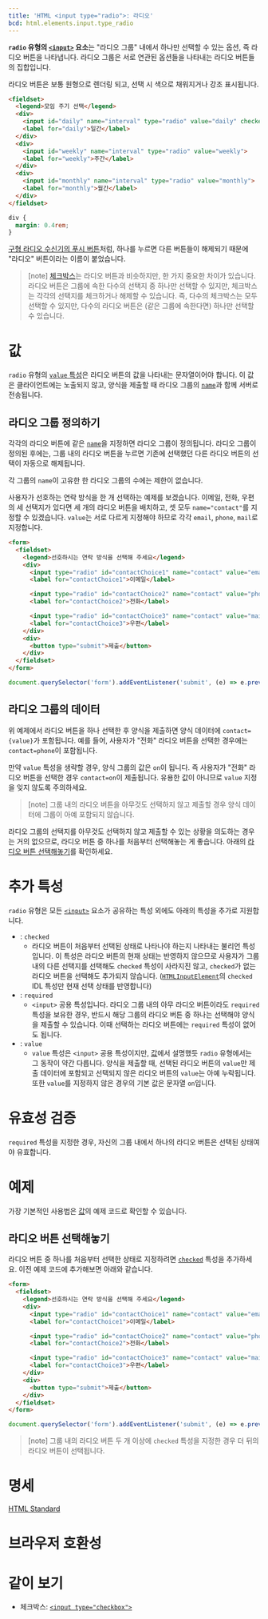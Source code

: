 ```yaml
---
title: 'HTML <input type="radio">: 라디오'
bcd: html.elements.input.type_radio
---
```


**`radio` 유형의 [`<input>`](../input) 요소**는 "라디오 그룹" 내에서 하나만 선택할 수 있는 옵션, 즉 라디오 버튼을 나타냅니다. 라디오 그룹은 서로 연관된 옵션들을 나타내는 라디오 버튼들의 집합입니다.

라디오 버튼은 보통 원형으로 렌더링 되고, 선택 시 색으로 채워지거나 강조 표시됩니다.

```html hidden name=demo
<fieldset>
  <legend>모임 주기 선택</legend>
  <div>
    <input id="daily" name="interval" type="radio" value="daily" checked>
    <label for="daily">일간</label>
  </div>
  <div>
    <input id="weekly" name="interval" type="radio" value="weekly">
    <label for="weekly">주간</label>
  </div>
  <div>
    <input id="monthly" name="interval" type="radio" value="monthly">
    <label for="monthly">월간</label>
  </div>
</fieldset>
```

```css hidden name=demo
div {
  margin: 0.4rem;
}
```

<LiveExample height={240} lang="html" name="demo" />

[구형 라디오 수신기의 푸시 버튼](https://en.wikipedia.org/wiki/Radio_button#/media/File:Car_Radio_of_Analog_Era.jpg)처럼, 하나를 누르면 다른 버튼들이 해제되기 때문에 "라디오" 버튼이라는 이름이 붙었습니다.

> [note] [체크박스](./checkbox)는 라디오 버튼과 비슷하지만, 한 가지 중요한 차이가 있습니다. 라디오 버튼은 그룹에 속한 다수의 선택지 중 하나만 선택할 수 있지만, 체크박스는 각각의 선택지를 체크하거나 해제할 수 있습니다. 즉, 다수의 체크박스는 모두 선택할 수 있지만, 다수의 라디오 버튼은 (같은 그룹에 속한다면) 하나만 선택할 수 있습니다.

# 값

`radio` 유형의 [`value` 특성](../input#term-value)은 라디오 버튼의 값을 나타내는 문자열이어야 합니다. 이 값은 클라이언트에는 노출되지 않고, 양식을 제출할 때 라디오 그룹의 [`name`](../input#term-name)과 함께 서버로 전송됩니다.

## 라디오 그룹 정의하기

각각의 라디오 버튼에 같은 [`name`](../input#term-name)을 지정하면 라디오 그룹이 정의됩니다. 라디오 그룹이 정의된 후에는, 그룹 내의 라디오 버튼을 누르면 기존에 선택했던 다른 라디오 버튼의 선택이 자동으로 해제됩니다.

각 그룹의 `name`이 고유한 한 라디오 그룹의 수에는 제한이 없습니다.

사용자가 선호하는 연락 방식을 한 개 선택하는 예제를 보겠습니다. 이메일, 전화, 우편의 세 선택지가 있다면 세 개의 라디오 버튼을 배치하고, 셋 모두 `name="contact"`를 지정할 수 있겠습니다. `value`는 서로 다르게 지정해야 하므로 각각 `email`, `phone`, `mail`로 지정합니다.

```html hidden name=def-group
<form>
  <fieldset>
    <legend>선호하시는 연락 방식을 선택해 주세요</legend>
    <div>
      <input type="radio" id="contactChoice1" name="contact" value="email" />
      <label for="contactChoice1">이메일</label>

      <input type="radio" id="contactChoice2" name="contact" value="phone" />
      <label for="contactChoice2">전화</label>

      <input type="radio" id="contactChoice3" name="contact" value="mail" />
      <label for="contactChoice3">우편</label>
    </div>
    <div>
      <button type="submit">제출</button>
    </div>
  </fieldset>
</form>
```

```js hidden editable=false name=def-group
document.querySelector('form').addEventListener('submit', (e) => e.preventDefault())
```

<LiveExample height={240} lang="html" name="def-group" />

## 라디오 그룹의 데이터

위 예제에서 라디오 버튼을 하나 선택한 후 양식을 제출하면 양식 데이터에 `contact={value}`가 포함됩니다. 예를 들어, 사용자가 "전화" 라디오 버튼을 선택한 경우에는 `contact=phone`이 포함됩니다.

만약 `value` 특성을 생략할 경우, 양식 그룹의 값은 `on`이 됩니다. 즉 사용자가 "전화" 라디오 버튼을 선택한 경우 `contact=on`이 제출됩니다. 유용한 값이 아니므로 `value` 지정을 잊지 않도록 주의하세요.

> [note] 그룹 내의 라디오 버튼을 아무것도 선택하지 않고 제출할 경우 양식 데이터에 그룹이 아예 포함되지 않습니다.

라디오 그룹의 선택지를 아무것도 선택하지 않고 제출할 수 있는 상황을 의도하는 경우는 거의 없으므로, 라디오 버튼 중 하나를 처음부터 선택해놓는 게 좋습니다. 아래의 [라디오 버튼 선택해놓기](#라디오-버튼-선택해놓기)를 확인하세요.

# 추가 특성

`radio` 유형은 모든 [`<input>`](../input) 요소가 공유하는 특성 외에도 아래의 특성을 추가로 지원합니다.

- : `checked`
  - 라디오 버튼이 처음부터 선택된 상태로 나타나야 하는지 나타내는 불리언 특성입니다. 이 특성은 라디오 버튼의 현재 상태는 반영하지 않으므로 사용자가 그룹 내의 다른 선택지를 선택해도 `checked` 특성이 사라지진 않고, `checked`가 없는 라디오 버튼을 선택해도 추가되지 않습니다. ([`HTMLInputElement`](https://developer.mozilla.org/en-US/docs/Web/API/HTMLInputElement)의 `checked` IDL 특성만 현재 선택 상태를 반영합니다)
- : `required`
  - `<input>` 공용 특성입니다. 라디오 그룹 내의 아무 라디오 버튼이라도 `required` 특성을 보유한 경우, 반드시 해당 그룹의 라디오 버튼 중 하나는 선택해야 양식을 제출할 수 있습니다. 이때 선택하는 라디오 버튼에는 `required` 특성이 없어도 됩니다.
- : `value`
  - `value` 특성은 `<input>` 공용 특성이지만, [값](#값)에서 설명했듯 `radio` 유형에서는 그 동작이 약간 다릅니다. 양식을 제출할 때, 선택된 라디오 버튼의 `value`만 제출 데이터에 포함되고 선택되지 않은 라디오 버튼의 `value`는 아예 누락됩니다. 또한 `value`를 지정하지 않은 경우의 기본 값은 문자열 `on`입니다.

# 유효성 검증

`required` 특성을 지정한 경우, 자신의 그룹 내에서 하나의 라디오 버튼은 선택된 상태여야 유효합니다.

# 예제

가장 기본적인 사용법은 [값](#값)의 예제 코드로 확인할 수 있습니다.

## 라디오 버튼 선택해놓기

라디오 버튼 중 하나를 처음부터 선택한 상태로 지정하려면 [`checked`](#term-checked) 특성을 추가하세요. 이전 예제 코드에 추가해보면 아래와 같습니다.

```html hidden name=def-group-checked
<form>
  <fieldset>
    <legend>선호하시는 연락 방식을 선택해 주세요</legend>
    <div>
      <input type="radio" id="contactChoice1" name="contact" value="email" checked />
      <label for="contactChoice1">이메일</label>

      <input type="radio" id="contactChoice2" name="contact" value="phone" />
      <label for="contactChoice2">전화</label>

      <input type="radio" id="contactChoice3" name="contact" value="mail" />
      <label for="contactChoice3">우편</label>
    </div>
    <div>
      <button type="submit">제출</button>
    </div>
  </fieldset>
</form>
```

```js hidden editable=false name=def-group-checked
document.querySelector('form').addEventListener('submit', (e) => e.preventDefault())
```

<LiveExample height={240} lang="html" name="def-group-checked" />

> [note] 그룹 내의 라디오 버튼 두 개 이상에 `checked` 특성을 지정한 경우 더 뒤의 라디오 버튼이 선택됩니다.

# 명세

[HTML Standard](<https://html.spec.whatwg.org/multipage/input.html#radio-button-state-(type=radio)>)

# 브라우저 호환성

<BrowserCompat data={props.bcd} />

# 같이 보기

- 체크박스: [`<input type="checkbox">`](./checkbox)
